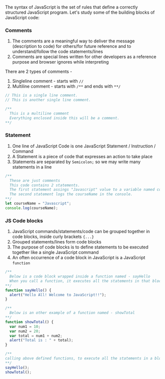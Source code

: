 The syntax of JavaScript is the set of rules that define a correctly structured JavaScript program. Let's study some of the building blocks of JavaScript code:

### Comments

1. The comments are a meaningful way to deliver the message (description to code) for others/for future reference and to understand/follow the code statements/lines
2. Comments are special lines written for other developers as a reference purpose and browser ignores while interpreting

There are 2 types of comments -

1. Singleline comment - starts with `//`
2. Multiline comment - starts with `/**` and ends with `**/`

```js
// This is a single line comment.
// This is another single line comment.

/**
  This is a multiline comment
  Everything enclosed inside this will be a comment.
**/
```

### Statement

1. One line of JavaScript Code is one JavaScript Statement / Instruction / Command
2. A Statement is a piece of code that expresses an action to take place
3. Statements are separated by `Semicolon;` so we may write many statements in a line

```js
/**
  These are just comments
  This code contains 2 statements.
  The first statement assings "Javascript" value to a variable named courseName
  The second statement logs the courseName in the console.
**/
let courseName = "Javascript";
console.log(courseName);
```

### JS Code blocks

1. JavaScript commands/statements/code can be grouped together in code blocks, inside curly brackets `{...}`
2. Grouped statements/lines form code blocks
3. The purpose of code blocks is to define statements to be executed together like a single JavaScript command
4. An often occurrence of a code block in JavaScript is a JavaScript `function`

```js
/**
  Below is a code block wrapped inside a function named - sayHello
  When you call a function, it executes all the statements in that block
**/
function sayHello() {
  alert("Hello All! Welcome to JavaScript!!");
}

/**
  Below is an other example of a function named - showTotal
**/
function showTotal() {
  var num1 = 10;
  var num2 = 20;
  var total = num1 + num2;
  alert("Total is : " + total);
}

/**
calling above defined functions, to execute all the statements in a block at once.
**/
sayHello();
showTotal();
```

